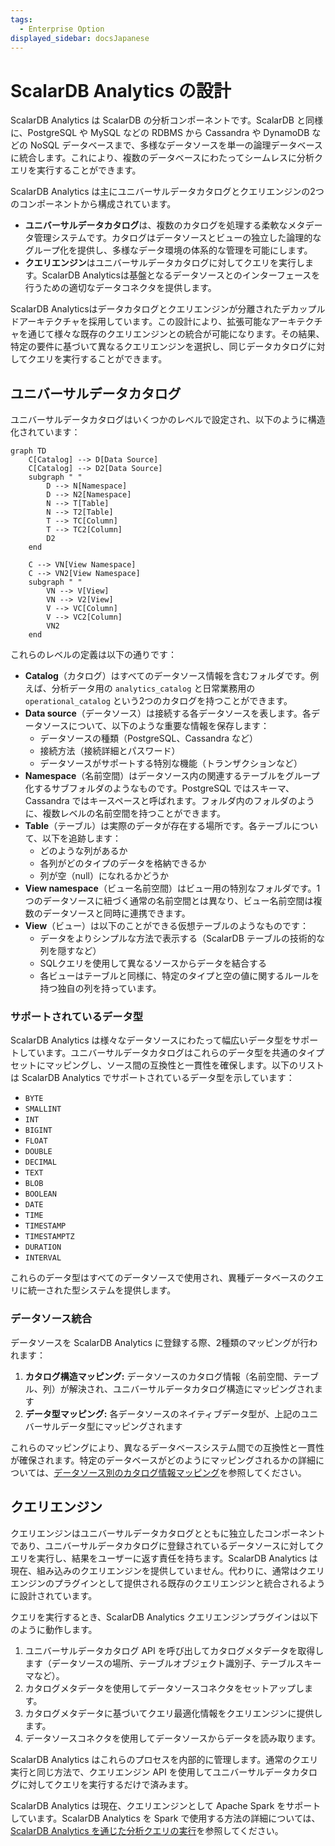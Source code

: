 ```yaml
---
tags:
  - Enterprise Option
displayed_sidebar: docsJapanese
---
```


# ScalarDB Analytics の設計


<TranslationBanner />

ScalarDB Analytics は ScalarDB の分析コンポーネントです。ScalarDB と同様に、PostgreSQL や MySQL などの RDBMS から Cassandra や DynamoDB などの NoSQL データベースまで、多様なデータソースを単一の論理データベースに統合します。これにより、複数のデータベースにわたってシームレスに分析クエリを実行することができます。

ScalarDB Analytics は主にユニバーサルデータカタログとクエリエンジンの2つのコンポーネントから構成されています。

- **ユニバーサルデータカタログ**は、複数のカタログを処理する柔軟なメタデータ管理システムです。カタログはデータソースとビューの独立した論理的なグループ化を提供し、多様なデータ環境の体系的な管理を可能にします。
- **クエリエンジン**はユニバーサルデータカタログに対してクエリを実行します。ScalarDB Analyticsは基盤となるデータソースとのインターフェースを行うための適切なデータコネクタを提供します。

ScalarDB Analyticsはデータカタログとクエリエンジンが分離されたデカップルドアーキテクチャを採用しています。この設計により、拡張可能なアーキテクチャを通じて様々な既存のクエリエンジンとの統合が可能になります。その結果、特定の要件に基づいて異なるクエリエンジンを選択し、同じデータカタログに対してクエリを実行することができます。

## ユニバーサルデータカタログ

ユニバーサルデータカタログはいくつかのレベルで設定され、以下のように構造化されています：

```mermaid
graph TD
    C[Catalog] --> D[Data Source]
    C[Catalog] --> D2[Data Source]
    subgraph " "
        D --> N[Namespace]
        D --> N2[Namespace]
        N --> T[Table]
        N --> T2[Table]
        T --> TC[Column]
        T --> TC2[Column]
        D2
    end

    C --> VN[View Namespace]
    C --> VN2[View Namespace]
    subgraph " "
        VN --> V[View]
        VN --> V2[View]
        V --> VC[Column]
        V --> VC2[Column]
        VN2
    end
```

これらのレベルの定義は以下の通りです：

- **Catalog**（カタログ）はすべてのデータソース情報を含むフォルダです。例えば、分析データ用の `analytics_catalog` と日常業務用の `operational_catalog` という2つのカタログを持つことができます。
- **Data source**（データソース）は接続する各データソースを表します。各データソースについて、以下のような重要な情報を保存します：
  - データソースの種類（PostgreSQL、Cassandra など）
  - 接続方法（接続詳細とパスワード）
  - データソースがサポートする特別な機能（トランザクションなど）
- **Namespace**（名前空間）はデータソース内の関連するテーブルをグループ化するサブフォルダのようなものです。PostgreSQL ではスキーマ、Cassandra ではキースペースと呼ばれます。フォルダ内のフォルダのように、複数レベルの名前空間を持つことができます。
- **Table**（テーブル）は実際のデータが存在する場所です。各テーブルについて、以下を追跡します：
  - どのような列があるか
  - 各列がどのタイプのデータを格納できるか
  - 列が空（null）になれるかどうか
- **View namespace**（ビュー名前空間）はビュー用の特別なフォルダです。1つのデータソースに紐づく通常の名前空間とは異なり、ビュー名前空間は複数のデータソースと同時に連携できます。
- **View**（ビュー）は以下のことができる仮想テーブルのようなものです：
  - データをよりシンプルな方法で表示する（ScalarDB テーブルの技術的な列を隠すなど）
  - SQLクエリを使用して異なるソースからデータを結合する
  - 各ビューはテーブルと同様に、特定のタイプと空の値に関するルールを持つ独自の列を持っています。

### サポートされているデータ型

ScalarDB Analytics は様々なデータソースにわたって幅広いデータ型をサポートしています。ユニバーサルデータカタログはこれらのデータ型を共通のタイプセットにマッピングし、ソース間の互換性と一貫性を確保します。以下のリストは ScalarDB Analytics でサポートされているデータ型を示しています：

- `BYTE`
- `SMALLINT`
- `INT`
- `BIGINT`
- `FLOAT`
- `DOUBLE`
- `DECIMAL`
- `TEXT`
- `BLOB`
- `BOOLEAN`
- `DATE`
- `TIME`
- `TIMESTAMP`
- `TIMESTAMPTZ`
- `DURATION`
- `INTERVAL`

これらのデータ型はすべてのデータソースで使用され、異種データベースのクエリに統一された型システムを提供します。

### データソース統合

データソースを ScalarDB Analytics に登録する際、2種類のマッピングが行われます：

1. **カタログ構造マッピング:** データソースのカタログ情報（名前空間、テーブル、列）が解決され、ユニバーサルデータカタログ構造にマッピングされます
2. **データ型マッピング:** 各データソースのネイティブデータ型が、上記のユニバーサルデータ型にマッピングされます

これらのマッピングにより、異なるデータベースシステム間での互換性と一貫性が確保されます。特定のデータベースがどのようにマッピングされるかの詳細については、[データソース別のカタログ情報マッピング](./design.mdx#データソース別のカタログ情報マッピング)を参照してください。

## クエリエンジン

クエリエンジンはユニバーサルデータカタログとともに独立したコンポーネントであり、ユニバーサルデータカタログに登録されているデータソースに対してクエリを実行し、結果をユーザーに返す責任を持ちます。ScalarDB Analytics は現在、組み込みのクエリエンジンを提供していません。代わりに、通常はクエリエンジンのプラグインとして提供される既存のクエリエンジンと統合されるように設計されています。

クエリを実行するとき、ScalarDB Analytics クエリエンジンプラグインは以下のように動作します。

1. ユニバーサルデータカタログ API を呼び出してカタログメタデータを取得します（データソースの場所、テーブルオブジェクト識別子、テーブルスキーマなど）。
2. カタログメタデータを使用してデータソースコネクタをセットアップします。
3. カタログメタデータに基づいてクエリ最適化情報をクエリエンジンに提供します。
4. データソースコネクタを使用してデータソースからデータを読み取ります。

ScalarDB Analytics はこれらのプロセスを内部的に管理します。通常のクエリ実行と同じ方法で、クエリエンジン API を使用してユニバーサルデータカタログに対してクエリを実行するだけで済みます。

ScalarDB Analytics は現在、クエリエンジンとして Apache Spark をサポートしています。ScalarDB Analytics を Spark で使用する方法の詳細については、[ScalarDB Analytics を通じた分析クエリの実行](./run-analytical-queries.mdx)を参照してください。
